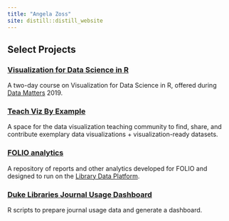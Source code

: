 ```yaml
---
title: "Angela Zoss"
site: distill::distill_website
---
```


## Select Projects

### [Visualization for Data Science in R](https://github.com/amzoss/RVis-DM2019)

A two-day course on Visualization for Data Science in R, offered during [Data Matters](http://datamatters.org/) 2019.

### [Teach Viz By Example](https://github.com/visualizingthefuture/examples-repository)

A space for the data visualization teaching community to find, share, and contribute exemplary data visualizations + visualization-ready datasets.

### [FOLIO analytics](https://github.com/folio-org/folio-analytics)

A repository of reports and other analytics developed for FOLIO and designed to run on the [Library Data Platform](https://github.com/library-data-platform/ldp).

### [Duke Libraries Journal Usage Dashboard](https://github.com/amzoss/journal_dashboard)

R scripts to prepare journal usage data and generate a dashboard.